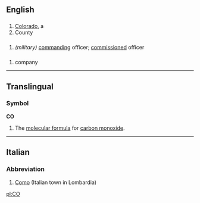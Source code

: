 ==English==

==={{Abbreviation}}===

# [[Colorado]], a {{USstate}}
#County

==={{Initialism}}===
# ''(military)'' [[command]]ing officer; [[commission]]ed officer

==={{acronym}}===
#company
----
==Translingual==

===Symbol===
'''CO'''
#The [[molecular formula]] for [[carbon monoxide]].

----
==Italian==

===Abbreviation===

# [[Como]] (Italian town in Lombardia)

[[pl:CO]]